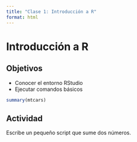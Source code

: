 ```yaml
---
title: "Clase 1: Introducción a R"
format: html
---
```


# Introducción a R

## Objetivos

- Conocer el entorno RStudio
- Ejecutar comandos básicos

```r
summary(mtcars)
```

## Actividad

Escribe un pequeño script que sume dos números.
